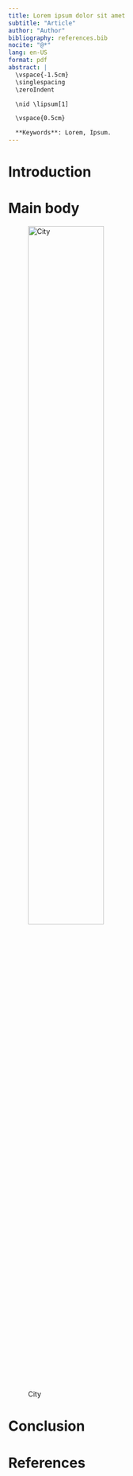 ```yaml
---
title: Lorem ipsum dolor sit amet
subtitle: "Article"
author: "Author"
bibliography: references.bib
nocite: "@*"
lang: en-US
format: pdf
abstract: |
  \vspace{-1.5cm}
  \singlespacing
  \zeroIndent

  \nid \lipsum[1]

  \vspace{0.5cm}

  **Keywords**: Lorem, Ipsum.
---
```


```{=tex}
\oneHalfIndent
```

# Introduction

\lipsum[2]

# Main body

\lipsum[2]

![City](resources/images/city.png){width="60%"}

```{=tex}
\qtBegin
```

> \lipsum[2]

```{=tex}
\qtEnd
```

\lipsum[2]

# Conclusion

\lipsum[2]

# References

```{=tex}
\referenceStyle
```

::: {#refs}
:::
